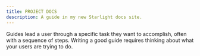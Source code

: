 ```yaml
---
title: PROJECT DOCS
description: A guide in my new Starlight docs site.
---
```




Guides lead a user through a specific task they want to accomplish, often with a sequence of steps.
Writing a good guide requires thinking about what your users are trying to do.


